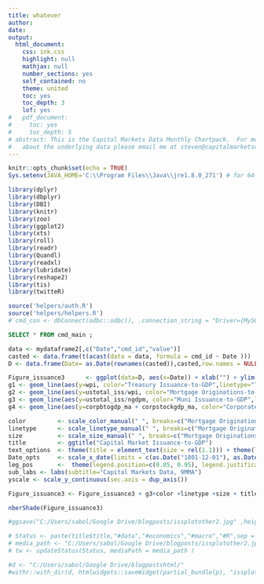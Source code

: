 ---
title: whatever
author:
date: 
output:
  html_document:
    css: ink.css
    highlight: null
    mathjax: null
    number_sections: yes
    self_contained: no
    theme: united
    toc: yes
    toc_depth: 3
    lof: yes
#   pdf_document:
#     toc: yes
#     toc_depth: 5
# abstract: This is the Capital Markets Data Monthly Chartpack.  For more information
#   about the underlying data please email me at steven@capitalmarketsdata.com
---

```{r setup_cmd_charts, include=FALSE, message=FALSE, warning=FALSE}
knitr::opts_chunk$set(echo = TRUE)
Sys.setenv(JAVA_HOME='C:\\Program Files\\Java\\jre1.8.0_271') # for 64-bit versi

library(dplyr)
library(dbplyr)
library(DBI)
library(knitr)
library(zoo)
library(ggplot2)
library(xts)
library(roll)
library(readr)
library(Quandl)
library(readxl)
library(lubridate)
library(reshape2)
library(tis)
library(twitteR)

source('helpers/auth.R')
source('helpers/helpers.R')
# cmd_con <- dbConnect(odbc::odbc(), .connection_string = "Driver={MySQL ODBC 8.0 Unicode Driver};", Server = "localhost", Database = "cmdmd", UID = 'root',PWD = "Markets3@", Port = 3306)

```

```{sql, connection = cmd_con, output.var = "mydataframe2",include = FALSE}

SELECT * FROM cmd_main ;

```

```{r, echo= FALSE}
data <- mydataframe2[,c("Date","cmd_id","value")]
casted <- data.frame(t(acast(data = data, formula = cmd_id ~ Date )))
D <- data.frame(Date= as.Date(rownames(casted)),casted,row.names = NULL)


```


```{r issplotother2, message=FALSE, warning=FALSE, echo=FALSE, fig.height=6.5, fig.width=11.5,cache=FALSE}

Figure_issuance3      <- ggplot(data=D, aes(x=Date)) + xlab("") + ylim(range(-10,15)) + ylab("")
g1 <- geom_line(aes(y=wpi, color="Treasury Issuance-to-GDP",linetype="Treasury Issuance-to-GDP"))
g2 <- geom_line(aes(y=ustotal_iss/wpi, color="Mortgage Originations-to-GDP",linetype="Mortgage Originations-to-GDP"))
g3 <- geom_line(aes(y=ustotal_iss/ngdpm, color="Muni Issuance-to-GDP",linetype="Muni Issuance-to-GDP"))
g4 <- geom_line(aes(y=corpbtogdp_ma + corpstockgdp_ma, color="Corporate Bond & Equity Issuance-to-GDP",linetype="Corporate Bond & Equity Issuance-to-GDP"))

color         <- scale_color_manual(" ", breaks=c("Mortgage Originations-to-GDP","Treasury Issuance-to-GDP","Corporate Bond & Equity Issuance-to-GDP","Muni Issuance-to-GDP"), values=c( "Mortgage Originations-to-GDP"="blue", "Treasury Issuance-to-GDP"="red","Corporate Bond & Equity Issuance-to-GDP" = "black","Muni Issuance-to-GDP" ="dark green"))
linetype      <- scale_linetype_manual(" ", breaks=c("Mortgage Originations-to-GDP","Treasury Issuance-to-GDP","Corporate Bond & Equity Issuance-to-GDP","Muni Issuance-to-GDP"), values=c("Mortgage Originations-to-GDP"=1,"Treasury Issuance-to-GDP"=1,"Corporate Bond & Equity Issuance-to-GDP"=1,"Muni Issuance-to-GDP"=2))
size          <- scale_size_manual(" ", breaks=c("Mortgage Originations-to-GDP","Treasury Issuance-to-GDP","Corporate Bond & Equity Issuance-to-GDP","Muni Issuance-to-GDP"), values=c("Mortgage Originations-to-GDP"=2,"Treasury Issuance-to-GDP"=2,"Corporate Bond & Equity Issuance-to-GDP"=2,"Muni Issuance-to-GDP"=3))
title         <- ggtitle("Capital Market Issuance-to-GDP")
text_options  <- theme(title = element_text(size = rel(1.1))) + theme(legend.text = element_text(size = rel(1.1)))  + theme(legend.title = element_text(size = rel(1.1)))
Date_opts     <- scale_x_date(limits = c(as.Date("1801-12-01"), as.Date("2021-12-01")), date_breaks = "10 year",date_labels = "%Y")
leg_pos       <-  theme(legend.position=c(0.05, 0.95), legend.justification = c(0,1),legend.title = element_blank()) 
sub_labs <- labs(subtitle="Capital Markets Data, 9MMA")
yscale <- scale_y_continuous(sec.axis = dup_axis())

Figure_issuance3 <- Figure_issuance3 + g3+color +linetype +size + title +text_options  +leg_pos +sub_labs + Date_opts + yscale

nberShade(Figure_issuance3) 

#ggsave("C:/Users/sabol/Google Drive/blogposts/issplotother2.jpg" ,height = 6.5,width = 11.5,units = "in")

# Status <- paste(title$title,"#data","#economics","#macro","#R",sep = " ")
# media_path <- "C:/Users/sabol/Google Drive/blogposts/issplotother2.jpg"
# tw <- updateStatus(Status, mediaPath = media_path )

#d <- "C:/Users/sabol/Google Drive/blogpostshtml/"
#withr::with_dir(d, htmlwidgets::saveWidget(partial_bundle(p), "issplotother2.html"))

```

